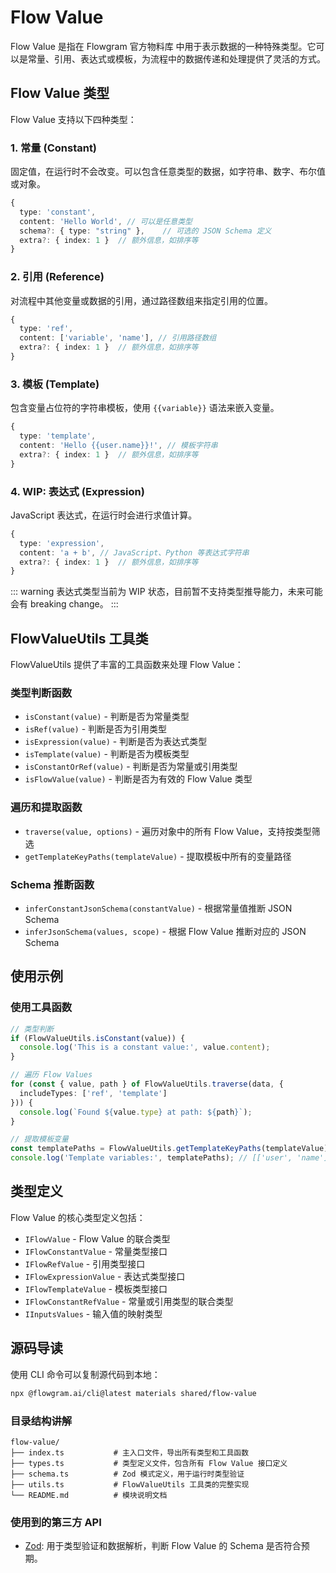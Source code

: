 
# Flow Value

Flow Value 是指在 Flowgram 官方物料库 中用于表示数据的一种特殊类型。它可以是常量、引用、表达式或模板，为流程中的数据传递和处理提供了灵活的方式。

## Flow Value 类型

Flow Value 支持以下四种类型：

### 1. 常量 (Constant)
固定值，在运行时不会改变。可以包含任意类型的数据，如字符串、数字、布尔值或对象。

```typescript
{
  type: 'constant',
  content: 'Hello World', // 可以是任意类型
  schema?: { type: "string" },    // 可选的 JSON Schema 定义
  extra?: { index: 1 }  // 额外信息，如排序等
}
```

### 2. 引用 (Reference)
对流程中其他变量或数据的引用，通过路径数组来指定引用的位置。

```typescript
{
  type: 'ref',
  content: ['variable', 'name'], // 引用路径数组
  extra?: { index: 1 }  // 额外信息，如排序等
}
```

### 3. 模板 (Template)
包含变量占位符的字符串模板，使用 `{{variable}}` 语法来嵌入变量。

```typescript
{
  type: 'template',
  content: 'Hello {{user.name}}!', // 模板字符串
  extra?: { index: 1 }  // 额外信息，如排序等
}
```

### 4. WIP: 表达式 (Expression)
JavaScript 表达式，在运行时会进行求值计算。

```typescript
{
  type: 'expression',
  content: 'a + b', // JavaScript、Python 等表达式字符串
  extra?: { index: 1 }  // 额外信息，如排序等
}
```

::: warning
表达式类型当前为 WIP 状态，目前暂不支持类型推导能力，未来可能会有 breaking change。
:::

## FlowValueUtils 工具类

FlowValueUtils 提供了丰富的工具函数来处理 Flow Value：

### 类型判断函数

- `isConstant(value)` - 判断是否为常量类型
- `isRef(value)` - 判断是否为引用类型
- `isExpression(value)` - 判断是否为表达式类型
- `isTemplate(value)` - 判断是否为模板类型
- `isConstantOrRef(value)` - 判断是否为常量或引用类型
- `isFlowValue(value)` - 判断是否为有效的 Flow Value 类型

### 遍历和提取函数

- `traverse(value, options)` - 遍历对象中的所有 Flow Value，支持按类型筛选
- `getTemplateKeyPaths(templateValue)` - 提取模板中所有的变量路径

### Schema 推断函数

- `inferConstantJsonSchema(constantValue)` - 根据常量值推断 JSON Schema
- `inferJsonSchema(values, scope)` - 根据 Flow Value 推断对应的 JSON Schema

## 使用示例

### 使用工具函数

```typescript
// 类型判断
if (FlowValueUtils.isConstant(value)) {
  console.log('This is a constant value:', value.content);
}

// 遍历 Flow Values
for (const { value, path } of FlowValueUtils.traverse(data, {
  includeTypes: ['ref', 'template']
})) {
  console.log(`Found ${value.type} at path: ${path}`);
}

// 提取模板变量
const templatePaths = FlowValueUtils.getTemplateKeyPaths(templateValue);
console.log('Template variables:', templatePaths); // [['user', 'name'], ['count']]
```

## 类型定义

<SourceCode
  href="https://github.com/bytedance/flowgram.ai/tree/main/packages/materials/form-materials/src/shared/flow-value/types.ts"
/>

Flow Value 的核心类型定义包括：

- `IFlowValue` - Flow Value 的联合类型
- `IFlowConstantValue` - 常量类型接口
- `IFlowRefValue` - 引用类型接口
- `IFlowExpressionValue` - 表达式类型接口
- `IFlowTemplateValue` - 模板类型接口
- `IFlowConstantRefValue` - 常量或引用类型的联合类型
- `IInputsValues` - 输入值的映射类型

## 源码导读

<SourceCode
  href="https://github.com/bytedance/flowgram.ai/tree/main/packages/materials/form-materials/src/shared/flow-value"
/>

使用 CLI 命令可以复制源代码到本地：

```bash
npx @flowgram.ai/cli@latest materials shared/flow-value
```

### 目录结构讲解

```
flow-value/
├── index.ts           # 主入口文件，导出所有类型和工具函数
├── types.ts           # 类型定义文件，包含所有 Flow Value 接口定义
├── schema.ts          # Zod 模式定义，用于运行时类型验证
├── utils.ts           # FlowValueUtils 工具类的完整实现
└── README.md          # 模块说明文档
```

### 使用到的第三方 API

- [Zod](https://v3.zod.dev/): 用于类型验证和数据解析，判断 Flow Value 的 Schema 是否符合预期。
